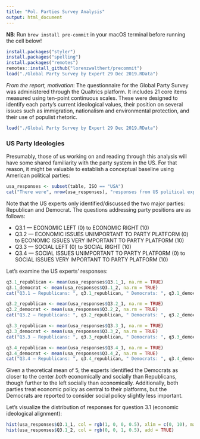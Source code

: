 ```yaml
---
title: "Pol. Parties Survey Analysis"
output: html_document
---
```

**NB**: Run `brew install pre-commit` in your macOS terminal before running the cell below!
```r
install.packages("styler")
install.packages("spelling")
install.packages("remotes")
remotes::install_github("lorenzwalthert/precommit")
load("./Global Party Survey by Expert 29 Dec 2019.RData")
```

_From the report, motivation_: The questionnaire for the Global Party Survey was administered through the Qualtrics platform. It includes 21 core items measured using ten-point continuous scales. These were designed to identify each party’s current ideological values, their position on several issues such as immigration, nationalism and environmental protection, and their use of populist rhetoric.

```r
load("./Global Party Survey by Expert 29 Dec 2019.RData")
```

### US Party Ideologies
Presumably, those of us working on and reading through this analysis will have some shared familiarity with the party system in the US. For that reason, it might be valuable to establish a conceptual baseline using American political parties:

```r
usa_responses <- subset(table, ISO == "USA")
cat("There were", nrow(usa_responses), "responses from US political experts.")
```

Note that the US experts only identified/discussed the two major parties: Republican and Democrat. The questions addressing party positions are as follows:

* Q3.1 — ECONOMIC LEFT (0) to ECONOMIC RIGHT (10)
* Q3.2 — ECONOMIC ISSUES UNIMPORTANT TO PARTY PLATFORM (0) to ECONOMIC ISSUES VERY IMPORTANT TO PARTY PLATFORM (10)
* Q3.3 — SOCIAL LEFT (0) to SOCIAL RIGHT (10)
* Q3.4 — SOCIAL ISSUES UNIMPORTANT TO PARTY PLATFORM (0) to SOCIAL ISSUES VERY IMPORTANT TO PARTY PLATFORM (10)

Let's examine the US experts' responses:

```r
q3.1_republican <- mean(usa_responses$Q3.1_1, na.rm = TRUE)
q3.1_democrat <- mean(usa_responses$Q3.1_2, na.rm = TRUE)
cat("Q3.1 — Republicans: ", q3.1_republican, " Democrats: ", q3.1_democrat, "\n")

q3.2_republican <- mean(usa_responses$Q3.2_1, na.rm = TRUE)
q3.2_democrat <- mean(usa_responses$Q3.2_2, na.rm = TRUE)
cat("Q3.2 — Republicans: ", q3.2_republican, " Democrats: ", q3.2_democrat, "\n")

q3.3_republican <- mean(usa_responses$Q3.3_1, na.rm = TRUE)
q3.3_democrat <- mean(usa_responses$Q3.3_2, na.rm = TRUE)
cat("Q3.3 — Republicans: ", q3.3_republican, " Democrats: ", q3.3_democrat, "\n")

q3.4_republican <- mean(usa_responses$Q3.4_1, na.rm = TRUE)
q3.4_democrat <- mean(usa_responses$Q3.4_2, na.rm = TRUE)
cat("Q3.4 — Republicans: ", q3.4_republican, " Democrats: ", q3.4_democrat, "\n")
```

Given a theoretical mean of $5$, the experts identified the Democrats as closer to the center _both_ economically and socially than Republicans, though further to the left socially than economically. Additionally, both parties treat economic policy as central to their platforms, but the Democrats are reported to consider social policy slightly less important.

Let's visualize the distribution of responses for question 3.1 (economic ideological alignment):
```r
hist(usa_responses$Q3.1_1, col = rgb(1, 0, 0, 0.5), xlim = c(0, 10), main = "US Party Economic Alignment", xlab = "Ideological Alignment")
hist(usa_responses$Q3.1_2, col = rgb(0, 0, 1, 0.5), add = TRUE)
```
